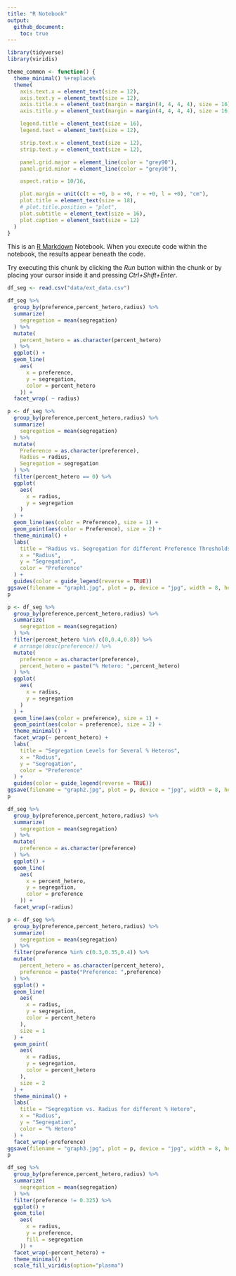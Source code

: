 ```yaml
---
title: "R Notebook"
output: 
  github_document:
    toc: true
---
```

```r
library(tidyverse)
library(viridis)
```

```r
theme_common <- function() {
  theme_minimal() %+replace%
  theme(
    axis.text.x = element_text(size = 12),
    axis.text.y = element_text(size = 12),
    axis.title.x = element_text(margin = margin(4, 4, 4, 4), size = 16),
    axis.title.y = element_text(margin = margin(4, 4, 4, 4), size = 16, angle = 90),

    legend.title = element_text(size = 16),
    legend.text = element_text(size = 12),

    strip.text.x = element_text(size = 12),
    strip.text.y = element_text(size = 12),

    panel.grid.major = element_line(color = "grey90"),
    panel.grid.minor = element_line(color = "grey90"),

    aspect.ratio = 10/16,

    plot.margin = unit(c(t = +0, b = +0, r = +0, l = +0), "cm"),
    plot.title = element_text(size = 18),
    # plot.title.position = "plot",
    plot.subtitle = element_text(size = 16),
    plot.caption = element_text(size = 12)
  )
}
```



This is an [R Markdown](http://rmarkdown.rstudio.com) Notebook. When you execute code within the notebook, the results appear beneath the code. 

Try executing this chunk by clicking the *Run* button within the chunk or by placing your cursor inside it and pressing *Ctrl+Shift+Enter*. 

```r
df_seg <- read.csv("data/ext_data.csv")
```


```r
df_seg %>%
  group_by(preference,percent_hetero,radius) %>%
  summarize(
    segregation = mean(segregation)
  ) %>%
  mutate(
    percent_hetero = as.character(percent_hetero)
  ) %>%
  ggplot() +
  geom_line(
    aes(
      x = preference, 
      y = segregation, 
      color = percent_hetero
    )) +
  facet_wrap( ~ radius)
```

```r
p <- df_seg %>%
  group_by(preference,percent_hetero,radius) %>%
  summarize(
    segregation = mean(segregation)
  ) %>%
  mutate(
    Preference = as.character(preference),
    Radius = radius,
    Segregation = segregation
  ) %>%
  filter(percent_hetero == 0) %>%
  ggplot(
    aes(
      x = radius,
      y = segregation
    )
  ) +
  geom_line(aes(color = Preference), size = 1) +
  geom_point(aes(color = Preference), size = 2) +
  theme_minimal() +
  labs(
    title = "Radius vs. Segregation for different Preference Thresholds",
    x = "Radius",
    y = "Segregation",
    color = "Preference"
  ) +
  guides(color = guide_legend(reverse = TRUE))
ggsave(filename = "graph1.jpg", plot = p, device = "jpg", width = 8, height = 5)
p
```

```r
p <- df_seg %>%
  group_by(preference,percent_hetero,radius) %>%
  summarize(
    segregation = mean(segregation)
  ) %>%
  filter(percent_hetero %in% c(0,0.4,0.8)) %>%
  # arrange(desc(preference)) %>%
  mutate(
    preference = as.character(preference),
    percent_hetero = paste("% Hetero: ",percent_hetero)
  ) %>%
  ggplot(
    aes(
      x = radius,
      y = segregation
    )
  ) +
  geom_line(aes(color = preference), size = 1) +
  geom_point(aes(color = preference), size = 2) +
  theme_minimal() +
  facet_wrap(~ percent_hetero) +
  labs(
    title = "Segregation Levels for Several % Heteros",
    x = "Radius",
    y = "Segregation",
    color = "Preference"
  ) +
  guides(color = guide_legend(reverse = TRUE))
ggsave(filename = "graph2.jpg", plot = p, device = "jpg", width = 8, height = 5)
p

```

```r
df_seg %>%
  group_by(preference,percent_hetero,radius) %>%
  summarize(
    segregation = mean(segregation)
  ) %>%
  mutate(
    preference = as.character(preference)
  ) %>%
  ggplot() +
  geom_line(
    aes(
      x = percent_hetero, 
      y = segregation, 
      color = preference
    )) +
  facet_wrap(~radius)
```

```r
p <- df_seg %>%
  group_by(preference,percent_hetero,radius) %>%
  summarize(
    segregation = mean(segregation)
  ) %>%
  filter(preference %in% c(0.3,0.35,0.4)) %>%
  mutate(
    percent_hetero = as.character(percent_hetero),
    preference = paste("Preference: ",preference)
  ) %>%
  ggplot() +
  geom_line(
    aes(
      x = radius, 
      y = segregation,
      color = percent_hetero
    ),
    size = 1
  ) +
  geom_point(
    aes(
      x = radius, 
      y = segregation,
      color = percent_hetero
    ),
    size = 2
  ) +
  theme_minimal() +
  labs(
    title = "Segregation vs. Radius for different % Hetero",
    x = "Radius",
    y = "Segregation",
    color = "% Hetero"
  ) +
  facet_wrap(~preference)
ggsave(filename = "graph3.jpg", plot = p, device = "jpg", width = 8, height = 5)
p
```


```r
df_seg %>%
  group_by(preference,percent_hetero,radius) %>%
  summarize(
    segregation = mean(segregation)
  ) %>%
  filter(preference != 0.325) %>%
  ggplot() +
  geom_tile(
    aes(
      x = radius,
      y = preference, 
      fill = segregation
    )) +
  facet_wrap(~percent_hetero) +
  theme_minimal() +
  scale_fill_viridis(option="plasma")
```
